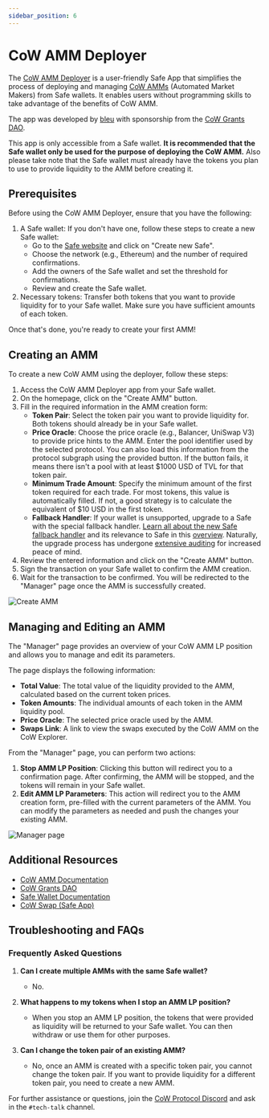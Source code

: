 ```yaml
---
sidebar_position: 6
---
```


# CoW AMM Deployer
The [CoW AMM Deployer](https://app.safe.global/share/safe-app?appUrl=https%3A%2F%2Fmonorepo-cow-amm-deployer.vercel.app&chain=eth) is a user-friendly Safe App that simplifies the process of deploying and managing [CoW AMMs](https://cow.fi/cow-amm) (Automated Market Makers) from Safe wallets. It enables users without programming skills to take advantage of the benefits of CoW AMM. 

The app was developed by [bleu](https://github.com/bleu-fi) with sponsorship from the [CoW Grants DAO](https://grants.cow.fi/).

This app is only accessible from a Safe wallet. **It is recommended that the Safe wallet only be used for the purpose of deploying the CoW AMM.** Also please take note that the Safe wallet must already have the tokens you plan to use to provide liquidity to the AMM before creating it.

## Prerequisites
Before using the CoW AMM Deployer, ensure that you have the following:
1. A Safe wallet: If you don't have one, follow these steps to create a new Safe wallet:
   - Go to the [Safe website](https://app.safe.global/welcome) and click on "Create new Safe".
   - Choose the network (e.g., Ethereum) and the number of required confirmations.
   - Add the owners of the Safe wallet and set the threshold for confirmations.
   - Review and create the Safe wallet.
2. Necessary tokens: Transfer both tokens that you want to provide liquidity for to your Safe wallet. Make sure you have sufficient amounts of each token.

Once that's done, you're ready to create your first AMM!

## Creating an AMM
To create a new CoW AMM using the deployer, follow these steps:
1. Access the CoW AMM Deployer app from your Safe wallet.
2. On the homepage, click on the "Create AMM" button.
3. Fill in the required information in the AMM creation form:
   - **Token Pair**: Select the token pair you want to provide liquidity for. Both tokens should already be in your Safe wallet.
   - **Price Oracle**: Choose the price oracle (e.g., Balancer, UniSwap V3) to provide price hints to the AMM. Enter the pool identifier used by the selected protocol. You can also load this information from the protocol subgraph using the provided button. If the button fails, it means there isn't a pool with at least $1000 USD of TVL for that token pair.
   - **Minimum Trade Amount**: Specify the minimum amount of the first token required for each trade. For most tokens, this value is automatically filled. If not, a good strategy is to calculate the equivalent of $10 USD in the first token.
   - **Fallback Handler**: If your wallet is unsupported, upgrade to a Safe with the special fallback handler. [Learn all about the new Safe fallback handler](https://blog.cow.fi/all-you-need-to-know-about-cow-swaps-new-safe-fallback-handler-8ef0439925d1) and its relevance to Safe in this [overview](https://help.safe.global/en/articles/40838-what-is-a-fallback-handler-and-how-does-it-relate-to-safe). Naturally, the upgrade process has undergone [extensive auditing](https://github.com/cowprotocol/composable-cow/tree/ab3addad9bc05acdbf5fb040eb5c336209b58e31/audits) for increased peace of mind.
4. Review the entered information and click on the "Create AMM" button.
5. Sign the transaction on your Safe wallet to confirm the AMM creation.
6. Wait for the transaction to be confirmed. You will be redirected to the "Manager" page once the AMM is successfully created.

![Create AMM](/img/cowammdeployer/create-amm.png)

## Managing and Editing an AMM
The "Manager" page provides an overview of your CoW AMM LP position and allows you to manage and edit its parameters.

The page displays the following information:
- **Total Value**: The total value of the liquidity provided to the AMM, calculated based on the current token prices.
- **Token Amounts**: The individual amounts of each token in the AMM liquidity pool.
- **Price Oracle**: The selected price oracle used by the AMM.
- **Swaps Link**: A link to view the swaps executed by the CoW AMM on the CoW Explorer.

From the "Manager" page, you can perform two actions:
1. **Stop AMM LP Position**: Clicking this button will redirect you to a confirmation page. After confirming, the AMM will be stopped, and the tokens will remain in your Safe wallet.
2. **Edit AMM LP Parameters**: This action will redirect you to the AMM creation form, pre-filled with the current parameters of the AMM. You can modify the parameters as needed and push the changes your existing AMM.

![Manager page](/img/cowammdeployer/manager.png)

## Additional Resources
- [CoW AMM Documentation](https://cow.fi/cow-amm)
- [CoW Grants DAO](https://grants.cow.fi/)
- [Safe Wallet Documentation](https://help.safe.global/)
- [CoW Swap (Safe App)](https://app.safe.global/share/safe-app?appUrl=https%3A%2F%2Fswap.cow.fi&chain=eth)

## Troubleshooting and FAQs

### Frequently Asked Questions
1. **Can I create multiple AMMs with the same Safe wallet?**
   - No.

2. **What happens to my tokens when I stop an AMM LP position?**
   - When you stop an AMM LP position, the tokens that were provided as liquidity will be returned to your Safe wallet. You can then withdraw or use them for other purposes.

3. **Can I change the token pair of an existing AMM?**
   - No, once an AMM is created with a specific token pair, you cannot change the token pair. If you want to provide liquidity for a different token pair, you need to create a new AMM.

For further assistance or questions, join the [CoW Protocol Discord](https://discord.com/invite/cowprotocol) and ask in the `#tech-talk` channel.
